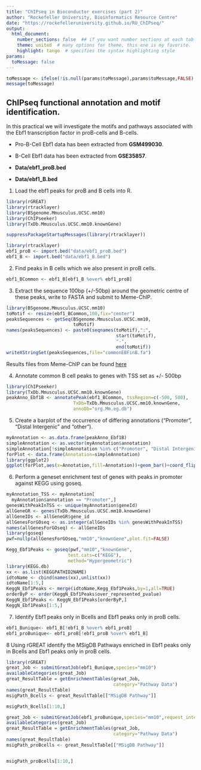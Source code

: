 ```yaml
---
title: "ChIPseq in Bioconductor exercises (part 2)"
author: "Rockefeller University, Bioinformatics Resource Centre"
date: "https://rockefelleruniversity.github.io/RU_ChIPseq/"
output: 
  html_document:
    number_sections: false  ## if you want number sections at each table header
    theme: united  # many options for theme, this one is my favorite.
    highlight: tango  # specifies the syntax highlighting style
params:
  toMessage: false    
---
```


```r
toMessage <- ifelse(!is.null(params$toMessage),params$toMessage,FALSE)
message(toMessage)
```


## ChIPseq functional annotation and motif identification.

In this practical we will investigate the motifs and pathways associated with the Ebf1 transcription factor in proB-cells  and B-cells.

* Pro-B-Cell Ebf1 data has been extracted from **GSM499030**.
* B-Cell Ebf1 data has been extracted from **GSE35857**.

* **Data/ebf1_proB.bed**
* **Data/ebf1_B.bed**

1. Load the ebf1 peaks for proB and B cells into R.

```r
library(rGREAT)
library(rtracklayer)
library(BSgenome.Mmusculus.UCSC.mm10)
library(ChIPseeker)
library(TxDb.Mmusculus.UCSC.mm10.knownGene)
```

```r
suppressPackageStartupMessages(library(rtracklayer))

library(rtracklayer)
ebf1_proB <- import.bed("data/ebf1_proB.bed")
ebf1_B <- import.bed("data/ebf1_B.bed")
```

2. Find peaks in B cells which we also present in proB cells.

```r
ebf1_BCommon <- ebf1_B[ebf1_B %over% ebf1_proB]

```

3. Extract the sequence 100bp (+/-50bp) around the geometric centre of these peaks, write to FASTA and submit to Meme-ChIP.

```r
library(BSgenome.Mmusculus.UCSC.mm10)
toMotif <- resize(ebf1_BCommon,100,fix="center")
peaksSequences <- getSeq(BSgenome.Mmusculus.UCSC.mm10,
                         toMotif)
names(peaksSequences) <- paste0(seqnames(toMotif),":",
                                         start(toMotif),
                                         "-",
                                         end(toMotif))
writeXStringSet(peaksSequences,file="commonEBFinB.fa")

```

Results files from Meme-ChIP can be found [here](http://rockefelleruniversity.github.io/ebf1_motif/meme-chip.html)

4. Annotate common B cell peaks to genes with TSS set as +/- 500bp

```r
library(ChIPseeker)
library(TxDb.Mmusculus.UCSC.mm10.knownGene)
peakAnno_Ebf1B <- annotatePeak(ebf1_BCommon, tssRegion=c(-500, 500), 
                         TxDb=TxDb.Mmusculus.UCSC.mm10.knownGene, 
                         annoDb="org.Mm.eg.db")
```

5. Create a barplot of the occurrence of differing annotations ("Promoter", "Distal Intergenic"  and "other"). 

```r
myAnnotation <- as.data.frame(peakAnno_Ebf1B)
simpleAnnotation <- as.vector(myAnnotation$annotation)
simpleAnnotation[!simpleAnnotation %in% c("Promoter", "Distal Intergenic")] <- "other"
forPlot <- data.frame(Annotation=simpleAnnotation)
library(ggplot2)
ggplot(forPlot,aes(x=Annotation,fill=Annotation))+geom_bar()+coord_flip()+theme_bw()+ggtitle("Simple distribution of B-cell Ebf1 binding sites")
```

6. Perform a geneset enrichment test of genes with peaks in promoter against KEGG using goseq.

```r
myAnnotation_TSS <- myAnnotation[
  myAnnotation$annotation == "Promoter",]
genesWithPeakInTSS <- unique(myAnnotation$geneId)
allGeneGR <- genes(TxDb.Mmusculus.UCSC.mm10.knownGene)
allGeneIDs <- allGeneGR$gene_id
allGenesForGOseq <- as.integer(allGeneIDs %in% genesWithPeakInTSS)
names(allGenesForGOseq) <- allGeneIDs
library(goseq)
pwf=nullp(allGenesForGOseq,"mm10","knownGene",plot.fit=FALSE)

Kegg_Ebf1Peaks <- goseq(pwf,"mm10","knownGene",
                       test.cats=c("KEGG"),
                       method="Hypergeometric")
library(KEGG.db)
xx <- as.list(KEGGPATHID2NAME)
idtoName <- cbind(names(xx),unlist(xx))
idtoName[1:5,]
KeggN_Ebf1Peaks <- merge(idtoName,Kegg_Ebf1Peaks,by=1,all=TRUE)
orderByP <- order(KeggN_Ebf1Peaks$over_represented_pvalue)
KeggN_Ebf1Peaks <- KeggN_Ebf1Peaks[orderByP,]
KeggN_Ebf1Peaks[1:5,]
```

7. Identify Ebf1 peaks  only in Bcells and Ebf1 peaks only in proB cells.


```r
ebf1_Bunique<- ebf1_B[!ebf1_B %over% ebf1_proB]
ebf1_proBunique<- ebf1_proB[!ebf1_proB %over% ebf1_B]

```

8 Using rGREAT identify the MSigDB Pathways enriched in Ebf1 peaks  only in Bcells and Ebf1 peaks only in proB cells.


```r
library(rGREAT)
great_Job <- submitGreatJob(ebf1_Bunique,species="mm10")
availableCategories(great_Job)
great_ResultTable = getEnrichmentTables(great_Job,
                                        category="Pathway Data")
names(great_ResultTable)
msigPath_Bcells <- great_ResultTable[["MSigDB Pathway"]]

msigPath_Bcells[1:10,]

great_Job <- submitGreatJob(ebf1_proBunique,species="mm10",request_interval=1)
availableCategories(great_Job)
great_ResultTable = getEnrichmentTables(great_Job,
                                        category="Pathway Data")
names(great_ResultTable)
msigPath_proBcells <- great_ResultTable[["MSigDB Pathway"]]


msigPath_proBcells[1:10,]
```
